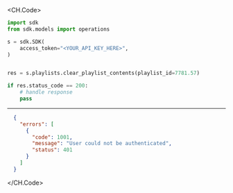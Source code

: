 
<CH.Code>
```python ClearPlaylistContents.py
import sdk
from sdk.models import operations

s = sdk.SDK(
    access_token="<YOUR_API_KEY_HERE>",
)


res = s.playlists.clear_playlist_contents(playlist_id=7781.57)

if res.status_code == 200:
    # handle response
    pass
```
---

```json Example Response
  {
    "errors": [
      {
        "code": 1001,
        "message": "User could not be authenticated",
        "status": 401
      }
    ]
  }
```
</CH.Code>
